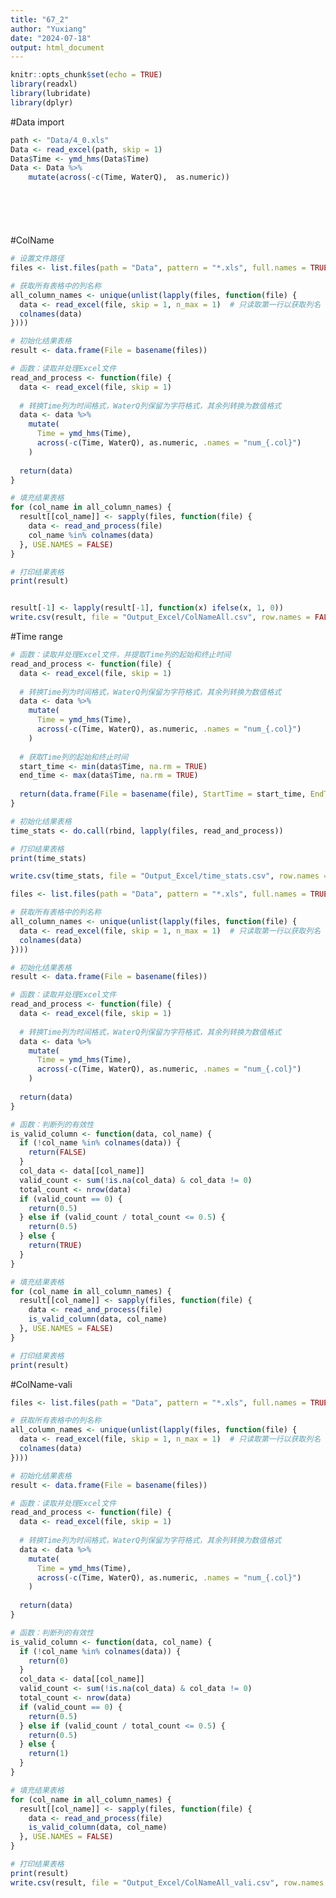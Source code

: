 ```yaml
---
title: "67_2"
author: "Yuxiang"
date: "2024-07-18"
output: html_document
---
```


```r
knitr::opts_chunk$set(echo = TRUE)
library(readxl)
library(lubridate)
library(dplyr)

```

#Data import

```r
path <- "Data/4_0.xls"
Data <- read_excel(path, skip = 1)
Data$Time <- ymd_hms(Data$Time)
Data <- Data %>%
    mutate(across(-c(Time, WaterQ),  as.numeric))







```

#ColName
```r
# 设置文件路径
files <- list.files(path = "Data", pattern = "*.xls", full.names = TRUE)

# 获取所有表格中的列名称
all_column_names <- unique(unlist(lapply(files, function(file) {
  data <- read_excel(file, skip = 1, n_max = 1)  # 只读取第一行以获取列名
  colnames(data)
})))

# 初始化结果表格
result <- data.frame(File = basename(files))

# 函数：读取并处理Excel文件
read_and_process <- function(file) {
  data <- read_excel(file, skip = 1)
  
  # 转换Time列为时间格式，WaterQ列保留为字符格式，其余列转换为数值格式
  data <- data %>%
    mutate(
      Time = ymd_hms(Time),
      across(-c(Time, WaterQ), as.numeric, .names = "num_{.col}")
    )
  
  return(data)
}

# 填充结果表格
for (col_name in all_column_names) {
  result[[col_name]] <- sapply(files, function(file) {
    data <- read_and_process(file)
    col_name %in% colnames(data)
  }, USE.NAMES = FALSE)
}

# 打印结果表格
print(result)


result[-1] <- lapply(result[-1], function(x) ifelse(x, 1, 0))
write.csv(result, file = "Output_Excel/ColNameAll.csv", row.names = FALSE)


```


#Time range
```r
# 函数：读取并处理Excel文件，并提取Time列的起始和终止时间
read_and_process <- function(file) {
  data <- read_excel(file, skip = 1)
  
  # 转换Time列为时间格式，WaterQ列保留为字符格式，其余列转换为数值格式
  data <- data %>%
    mutate(
      Time = ymd_hms(Time),
      across(-c(Time, WaterQ), as.numeric, .names = "num_{.col}")
    )
  
  # 获取Time列的起始和终止时间
  start_time <- min(data$Time, na.rm = TRUE)
  end_time <- max(data$Time, na.rm = TRUE)
  
  return(data.frame(File = basename(file), StartTime = start_time, EndTime = end_time))
}

# 初始化结果表格
time_stats <- do.call(rbind, lapply(files, read_and_process))

# 打印结果表格
print(time_stats)

write.csv(time_stats, file = "Output_Excel/time_stats.csv", row.names = FALSE)


```
```r
files <- list.files(path = "Data", pattern = "*.xls", full.names = TRUE)

# 获取所有表格中的列名称
all_column_names <- unique(unlist(lapply(files, function(file) {
  data <- read_excel(file, skip = 1, n_max = 1)  # 只读取第一行以获取列名
  colnames(data)
})))

# 初始化结果表格
result <- data.frame(File = basename(files))

# 函数：读取并处理Excel文件
read_and_process <- function(file) {
  data <- read_excel(file, skip = 1)
  
  # 转换Time列为时间格式，WaterQ列保留为字符格式，其余列转换为数值格式
  data <- data %>%
    mutate(
      Time = ymd_hms(Time),
      across(-c(Time, WaterQ), as.numeric, .names = "num_{.col}")
    )
  
  return(data)
}

# 函数：判断列的有效性
is_valid_column <- function(data, col_name) {
  if (!col_name %in% colnames(data)) {
    return(FALSE)
  }
  col_data <- data[[col_name]]
  valid_count <- sum(!is.na(col_data) & col_data != 0)
  total_count <- nrow(data)
  if (valid_count == 0) {
    return(0.5)
  } else if (valid_count / total_count <= 0.5) {
    return(0.5)
  } else {
    return(TRUE)
  }
}

# 填充结果表格
for (col_name in all_column_names) {
  result[[col_name]] <- sapply(files, function(file) {
    data <- read_and_process(file)
    is_valid_column(data, col_name)
  }, USE.NAMES = FALSE)
}

# 打印结果表格
print(result)
```


#ColName-vali
```r
files <- list.files(path = "Data", pattern = "*.xls", full.names = TRUE)

# 获取所有表格中的列名称
all_column_names <- unique(unlist(lapply(files, function(file) {
  data <- read_excel(file, skip = 1, n_max = 1)  # 只读取第一行以获取列名
  colnames(data)
})))

# 初始化结果表格
result <- data.frame(File = basename(files))

# 函数：读取并处理Excel文件
read_and_process <- function(file) {
  data <- read_excel(file, skip = 1)
  
  # 转换Time列为时间格式，WaterQ列保留为字符格式，其余列转换为数值格式
  data <- data %>%
    mutate(
      Time = ymd_hms(Time),
      across(-c(Time, WaterQ), as.numeric, .names = "num_{.col}")
    )
  
  return(data)
}

# 函数：判断列的有效性
is_valid_column <- function(data, col_name) {
  if (!col_name %in% colnames(data)) {
    return(0)
  }
  col_data <- data[[col_name]]
  valid_count <- sum(!is.na(col_data) & col_data != 0)
  total_count <- nrow(data)
  if (valid_count == 0) {
    return(0.5)
  } else if (valid_count / total_count <= 0.5) {
    return(0.5)
  } else {
    return(1)
  }
}

# 填充结果表格
for (col_name in all_column_names) {
  result[[col_name]] <- sapply(files, function(file) {
    data <- read_and_process(file)
    is_valid_column(data, col_name)
  }, USE.NAMES = FALSE)
}

# 打印结果表格
print(result)
write.csv(result, file = "Output_Excel/ColNameAll_vali.csv", row.names = FALSE)


```


```r
```


```r
```


